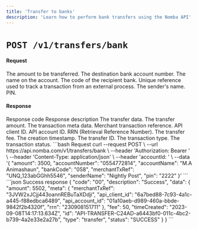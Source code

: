 ```yaml
---
title: 'Transfer to banks'
description: 'Learn how to perform bank transfers using the Nomba API'
---
```


<CardGroup cols={2}>
  <Card
    title="Perform bank transfers from the parent account"
    icon="right-left"
    href="/nomba-api-reference/transfers/perform-bank-account-transfer-from-the-parent-account"
  >
  </Card>
  <Card
    title="Perform bank transfers from sub accounts"
    icon="right-left"
    href="/nomba-api-reference/transfers/perform-bank-account-transfer-from-account"
  >
  </Card>
</CardGroup>

# `POST /v1/transfers/bank`

#### Request

<ParamField body="amount" type="number" required>
  The amount to be transferred.
</ParamField>

<ParamField body="accountNumber" type="string" required>
  The destination bank account number.
</ParamField>

<ParamField body="accountName" type="string" required>
  The name on the account.
</ParamField>

<ParamField body="bankCode" type="string" required>
  The code of the recipient bank.
</ParamField>

<ParamField body="merchantTxRef" type="string" required>
  Unique reference used to track a transaction from an external process.
</ParamField>

<ParamField body="senderName" type="string" required>
  The sender's name.
</ParamField>

<ParamField body="senderName" type="string" required>
  PIN.
</ParamField>

#### Response

<ResponseField name="code" type="string" required>
  Response code
</ResponseField>

<ResponseField name="description" type="string" required>
  Response description
</ResponseField>

<ResponseField name="data" type="object">
  The transfer data.
  <Expandable title="object"  defaultOpen="true">
    <ResponseField name="amount" type="number" required>
      The transfer amount.
    </ResponseField>
    <ResponseField name="meta" type="string" required>
      The transaction meta data.
      <Expandable title="object"  defaultOpen="true">
        <ResponseField name="merchantTxRef" type="string">
            Merchant transaction reference.
        </ResponseField>
        <ResponseField name="api_client_id" type="string">
            API client ID.
        </ResponseField>
        <ResponseField name="api_account_id" type="string">
            API account ID.
        </ResponseField>
        <ResponseField name="rrn" type="string">
            RRN (Retrieval Reference Number).
        </ResponseField>
      </Expandable>
    </ResponseField>
    <ResponseField name="fee" type="number" required>
      The transfer fee.
    </ResponseField>
    <ResponseField name="timeCreated" type="string" required>
      The creation timestamp.
    </ResponseField>
    <ResponseField name="id" type="string" required>
      The transfer ID.
    </ResponseField>
    <ResponseField name="type" type="string" required>
      The transaction type.
    </ResponseField>
    <ResponseField name="status" type="string" required>
      The transaction status.
    </ResponseField>
    
  </Expandable>
</ResponseField>

<RequestExample>
```bash Request
curl --request POST \
  --url https://api.nomba.com/v1/transfers/bank \
  --header 'Authorization: Bearer <token>' \
  --header 'Content-Type: application/json' \
  --header 'accountId: <accountid>' \
  --data '{
  "amount": 3500,
  "accountNumber": "0554772814",
  "accountName": "M.A Animashaun",
  "bankCode": "058",
  "merchantTxRef": "UNQ_123abGGhh5546",
  "senderName": "Nightly Post",
  "pin": "2222"
}'
```
</RequestExample>

<ResponseExample>
```json Success response
{
  "code": "00",
  "description": "Success",
  "data": {
    "amount": 5502,
    "meta": {
      "merchantTxRef": "3JVW2xJCjj443oannREBuTaXDdji",
      "api_client_id": "6a7bed88-7c93-4a1c-a445-f88edbca6489",
      "api_account_id": "01a10aeb-d989-460a-bbde-9842f2b4320f",
      "rrn": "230908151711"
    },
    "fee": 50,
    "timeCreated": "2023-09-08T14:17:13.634Z",
    "id": "API-TRANSFER-C24AD-a6443bf0-011c-4bc2-b739-4a2e33e2a27b",
    "type": "transfer",
    "status": "SUCCESS"
  }
}
```
</ResponseExample>